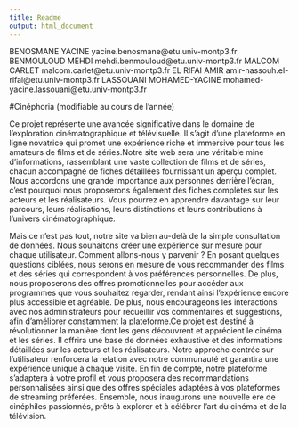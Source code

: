 ```yaml
---
title: Readme
output: html_document
---
```


BENOSMANE YACINE yacine.benosmane@etu.univ-montp3.fr
BENMOULOUD MEHDI mehdi.benmouloud@etu.univ-montp3.fr
MALCOM CARLET malcom.carlet@etu.univ-montp3.fr
EL RIFAI AMIR amir-nassouh.el-rifai@etu.univ-montp3.fr
LASSOUANI MOHAMED-YACINE mohamed-yacine.lassouani@etu.univ-montp3.fr


#Cinéphoria (modifiable au cours de l’année)

Ce projet représente une avancée significative dans le domaine de l'exploration cinématographique et télévisuelle. Il s'agit d'une plateforme en ligne novatrice qui promet une expérience riche et immersive pour tous les amateurs de films et de séries.Notre site web sera une véritable mine d'informations, rassemblant une vaste collection de films et de séries, chacun accompagné de fiches détaillées fournissant un aperçu complet. Nous accordons une grande importance aux personnes derrière l'écran, c'est pourquoi nous proposerons également des fiches complètes sur les acteurs et les réalisateurs. Vous pourrez en apprendre davantage sur leur parcours, leurs réalisations, leurs distinctions et leurs contributions à l'univers cinématographique.

Mais ce n'est pas tout, notre site va bien au-delà de la simple consultation de données. Nous souhaitons créer une expérience sur mesure pour chaque utilisateur. Comment allons-nous y parvenir ? En posant quelques questions ciblées, nous serons en mesure de vous recommander des films et des séries qui correspondent à vos préférences personnelles. De plus, nous proposerons des offres promotionnelles pour accéder aux programmes que vous souhaitez regarder, rendant ainsi l'expérience encore plus accessible et agréable. De plus, nous encourageons les interactions avec nos administrateurs pour recueillir vos commentaires et suggestions, afin d'améliorer constamment la plateforme.Ce projet est destiné à révolutionner la manière dont les gens découvrent et apprécient le cinéma et les séries. Il offrira une base de données exhaustive et des informations détaillées sur les acteurs et les réalisateurs. Notre approche centrée sur l'utilisateur renforcera la relation avec notre communauté et garantira une expérience unique à chaque visite. En fin de compte, notre plateforme s'adaptera à votre profil et vous proposera des recommandations personnalisées ainsi que des offres spéciales adaptées à vos plateformes de streaming préférées. Ensemble, nous inaugurons une nouvelle ère de cinéphiles passionnés, prêts à explorer et à célébrer l'art du cinéma et de la télévision.




